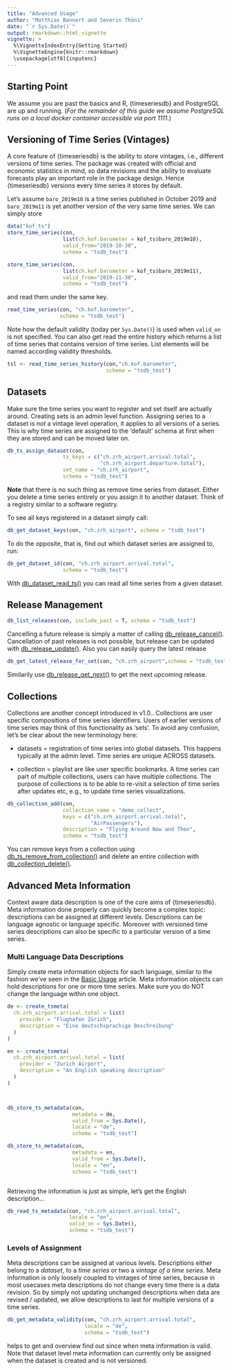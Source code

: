```yaml
---
title: "Advanced Usage"
author: "Matthias Bannert and Severin Thöni"
date: "`r Sys.Date()`"
output: rmarkdown::html_vignette
vignette: >
  %\VignetteIndexEntry{Getting Started}
  %\VignetteEngine{knitr::rmarkdown}
  \usepackage[utf8]{inputenc}
---
```


## Starting Point

We assume you are past the basics and R, {timeseriesdb} and PostgreSQL are up and running. 
(*For the remainder of this guide we assume PostgreSQL runs on a local docker container accessible via port 1111.*)

## Versioning of Time Series (Vintages)

A core feature of {timeseriesdb} is the ability to store vintages, i.e., different 
versions of time series. The package was created with official and economic statistics in mind, so data revisions and the ability to evaluate forecasts play an important role in the package
design. Hence {timeseriesdb} versions every time series it stores by default. 

Let's assume `baro_2019m10` is a time series published in October 2019 and `baro_2019m11` is yet 
another version of the very same time series. We can simply store 


```r
data("kof_ts")
store_time_series(con,
                  list(ch.kof.barometer = kof_ts$baro_2019m10),
                  valid_from="2019-10-30",
                  schema = "tsdb_test")

store_time_series(con,
                  list(ch.kof.barometer = kof_ts$baro_2019m11),
                  valid_from="2019-11-30",
                  schema = "tsdb_test")

```

and read them under the same key. 

```r
read_time_series(con, "ch.kof.barometer",
                 schema = "tsdb_test")


```

Note how the default validity (today per `Sys.Date()`) is used when `valid_on` is not
specified. You can also get read the entire history which returns a list of time series 
that contains version of time series. List elements will be named according validity thresholds. 

```r
tsl <- read_time_series_history(con,"ch.kof.barometer",
                                schema = "tsdb_test")
```

## Datasets

Make sure the time series you want to register and set itself are actually around.
Creating sets is an admin level function.
Assigning series to a dataset is *not* a
vintage level operation, it applies to all versions of a series. This is why time series are assigned to the 'default' schema at first when they are stored and can be moved later on. 

```r
db_ts_assign_dataset(con,
                  ts_keys = c("ch.zrh_airport.arrival.total",
                              "ch.zrh_airport.departure.total"),
                  set_name = "ch.zrh_airport",
                  schema = "tsdb_test")

```

**Note** that there is no such thing as remove time series from dataset. Either
you delete a time series entirely or you assign it to another dataset.
Think of a registry similar to a software registry. 


To see all keys registered in a dataset simply call:

```r
db_get_dataset_keys(con, "ch.zrh_airport", schema = "tsdb_test")
```

To do the opposite, that is, find out which dataset series are assigned to, run:


```r
db_get_dataset_id(con, "ch.zrh_airport.arrival.total",
                  schema = "tsdb_test")
```

With [db_dataset_read_ts()](../reference/db_dataset_read_ts.html) you can read all time series from a given dataset.

## Release Management

```r
db_list_releases(con, include_past = T, schema = "tsdb_test")
```

Cancelling a future release is simply a matter of calling [db_release_cancel()](../reference/db_release_cancel.html). 
Cancellation of past releases is not possible, but release can be updated with [db_release_update()](../reference/db_release_update.html). Also you can easily query the latest release


```r
db_get_latest_release_for_set(con, "ch.zrh_airport",schema = "tsdb_test")
```

Similarily use [db_release_get_next()](../reference/db_release_get_next.html) to get the next upcoming
release. 


## Collections

Collections are another concept introduced in v1.0.. Collections are user specific compositions of time series identifiers. Users of earlier versions of time series may think of this
functionality as 'sets'. To avoid any confusion, let's be clear about the new terminology here: 

- datasets = registration of time series into global datasets. This happens typically
at the admin level. Time series are unique ACROSS datasets.

- collection = playlist are like user specific bookmarks. A time series can part of 
multiple collections, users can have multiple collections. The purpose of
collections is to be able to re-visit a selection of time series after updates etc,
e.g., to update time series visualizations.

```r
db_collection_add(con, 
                  collection_name = "demo_collect",
                  keys = c("ch.zrh_airport.arrival.total",
                           "AirPassengers"),
                  description = "Flying Around Now and Then",
                  schema = "tsdb_test")
```

You can remove keys from a collection using [db_ts_remove_from_collection()](../reference/db_ts_remove_from_collection.html) and 
delete an entire collection with [db_collection_delete()](../reference/db_collection_delete).


## Advanced Meta Information

Context aware data description is one of the core aims of {timeseriesdb}. 
Meta information done properly can quickly become a complex topic: descriptions
can be assigned at different levels. Descriptions can be language agnostic or 
language specific. Moreover with versioned time series descriptions can also 
be specific to a particular version of a time series. 

### Multi Language Data Descriptions

Simply create meta information objects for each language, similar to the fashion
we've seen in the [Basic Usage](a01_basic_usage.html) article. Meta information objects can 
hold descriptions for one or more time series. Make sure you do NOT change the
language within one object. 


```r

de <- create_tsmeta(
  ch.zrh_airport.arrival.total = list(
    provider = "Flughafen Zürich",
    description = "Eine deutschsprachige Beschreibung"
  )
)

en <- create_tsmeta(
  ch.zrh_airport.arrival.total = list(
    provider = "Zurich Airport",
    description = "An English speaking description"
  )
)



db_store_ts_metadata(con,
                     metadata = de,
                     valid_from = Sys.Date(),
                     locale = "de",
                     schema = "tsdb_test")

db_store_ts_metadata(con,
                     metadata = en,
                     valid_from = Sys.Date(),
                     locale = "en",
                     schema = "tsdb_test")



```

Retrieving the information is just as simple, let's get the English description... 

```r

db_read_ts_metadata(con, "ch.zrh_airport.arrival.total",
                    locale = "en",
                    valid_on = Sys.Date(),
                    schema = "tsdb_test")


```

### Levels of Assignment

Meta descriptions can be assigned at various levels. Descriptions
either belong to a *dataset*, to a *time series* or two a *vintage of a time series*.
Meta information is only loosely coupled to vintages of time
series, because in most usecases meta descriptions do not change every time 
there is a data revision. So by simply not updating unchanged descriptions when 
data are revised / updated, we allow descriptions to last for multiple versions of 
a time series. 

```r
db_get_metadata_validity(con, "ch.zrh_airport.arrival.total", 
                         locale = "de",
                         schema = "tsdb_test")
```


helps to get and overview find out since when meta information is valid. 
Note that dataset level meta information can currently only be assigned when the dataset
is created and is not versioned. 



